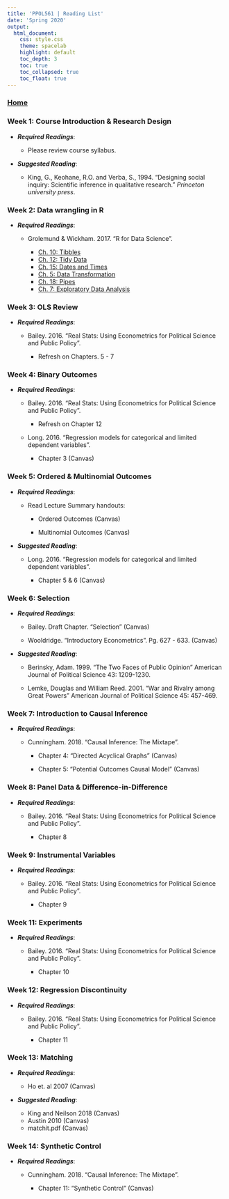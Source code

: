 ```yaml
---
title: 'PPOL561 | Reading List'
date: 'Spring 2020'
output: 
  html_document:
    css: style.css
    theme: spacelab
    highlight: default
    toc_depth: 3
    toc: true
    toc_collapsed: true
    toc_float: true
---
```


### [Home](../index.html)


### Week 1: Course Introduction & Research Design

- **_Required Readings_**:

  - Please review course syllabus. 
  
- **_Suggested Reading_**:
  
  - King, G., Keohane, R.O. and Verba, S., 1994. "Designing social inquiry: Scientific inference in qualitative research." _Princeton university press_.

  
### Week 2: Data wrangling in R

- **_Required Readings_**:
    
  - Grolemund & Wickham. 2017. "R for Data Science".
      
      + [Ch. 10: Tibbles](https://r4ds.had.co.nz/tibbles.html)
      + [Ch. 12: Tidy Data](https://r4ds.had.co.nz/tidy-data.html) 
      + [Ch. 15: Dates and Times](https://r4ds.had.co.nz/dates-and-times.html) 
      + [Ch. 5: Data Transformation](https://r4ds.had.co.nz/transform.html) 
      + [Ch. 18: Pipes](https://r4ds.had.co.nz/pipes.html) 
      + [Ch. 7: Exploratory Data Analysis](https://r4ds.had.co.nz/exploratory-data-analysis.html)
      
### Week 3: OLS Review 

- **_Required Readings_**:
  
  - Bailey. 2016. "Real Stats: Using Econometrics for Political Science and Public Policy".
    
      + Refresh on Chapters. 5 - 7
  
### Week 4: Binary Outcomes

- **_Required Readings_**:
  
  - Bailey. 2016. "Real Stats: Using Econometrics for Political Science and Public Policy".
    
      + Refresh on Chapter 12
      
  - Long. 2016. "Regression models for categorical and limited dependent variables".
    
      + Chapter 3 (Canvas)
      
      
### Week 5: Ordered & Multinomial Outcomes

- **_Required Readings_**:
  
  - Read Lecture Summary handouts:
    
      - Ordered Outcomes (Canvas)
      
      - Multinomial Outcomes (Canvas)
    
- **_Suggested Reading_**:

  - Long. 2016. "Regression models for categorical and limited dependent variables".
    
      + Chapter 5 & 6 (Canvas)
      
### Week 6: Selection

- **_Required Readings_**:

  - Bailey. Draft Chapter. "Selection" (Canvas)
  
  - Wooldridge. "Introductory Econometrics". Pg. 627 - 633. (Canvas)
  
- **_Suggested Reading_**:

  - Berinsky, Adam. 1999. “The Two Faces of Public Opinion” American Journal of Political Science 43: 1209-1230.
  
  - Lemke, Douglas and William Reed. 2001. “War and Rivalry among Great Powers” American Journal of Political Science 45: 457-469.
  
  
### Week 7: Introduction to Causal Inference

- **_Required Readings_**:
  
  - Cunningham. 2018. "Causal Inference: The Mixtape".
      
      + Chapter 4: "Directed Acyclical Graphs" (Canvas)
          
      + Chapter 5: "Potential Outcomes Causal Model" (Canvas)
      
    
### Week 8: Panel Data & Difference-in-Difference

- **_Required Readings_**:

  - Bailey. 2016. "Real Stats: Using Econometrics for Political Science and Public Policy".
    
      + Chapter 8
      
      
### Week 9: Instrumental Variables

- **_Required Readings_**:

  - Bailey. 2016. "Real Stats: Using Econometrics for Political Science and Public Policy".
    
      + Chapter 9
      
      
### Week 11: Experiments

- **_Required Readings_**:

  - Bailey. 2016. "Real Stats: Using Econometrics for Political Science and Public Policy".
    
      + Chapter 10
      
### Week 12: Regression Discontinuity

- **_Required Readings_**:

  - Bailey. 2016. "Real Stats: Using Econometrics for Political Science and Public Policy".
    
      + Chapter 11
      
### Week 13: Matching

- **_Required Readings_**:
  
  - Ho et. al 2007 (Canvas)
  
- **_Suggested Reading_**:
  
  - King and Neilson 2018 (Canvas)
  - Austin 2010 (Canvas)  
  - matchit.pdf (Canvas)

### Week 14: Synthetic Control

- **_Required Readings_**:

  - Cunningham. 2018. "Causal Inference: The Mixtape".
      
      + Chapter 11: "Synthetic Control" (Canvas)
 
